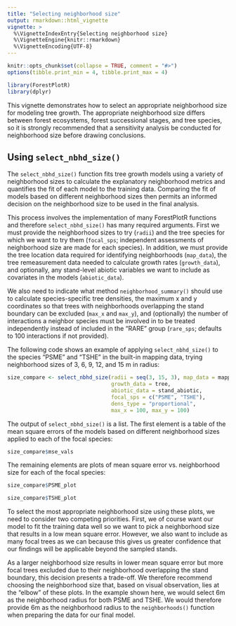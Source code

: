 ```yaml
---
title: "Selecting neighborhood size"
output: rmarkdown::html_vignette
vignette: >
  %\VignetteIndexEntry{Selecting neighborhood size}
  %\VignetteEngine{knitr::rmarkdown}
  %\VignetteEncoding{UTF-8}
---
```


```r
knitr::opts_chunk$set(collapse = TRUE, comment = "#>")
options(tibble.print_min = 4, tibble.print_max = 4)
```

```r
library(ForestPlotR)
library(dplyr)
```

This vignette demonstrates how to select an appropriate neighborhood size for
modeling tree growth. The appropriate neighborhood size differs between forest
ecosystems, forest successional stages, and tree species, so it is strongly
recommended that a sensitivity analysis be conducted for neighborhood size
before drawing conclusions.

## Using `select_nbhd_size()`

The `select_nbhd_size()` function fits tree growth models using a variety of
neighborhood sizes to calculate the explanatory neighborhood metrics and
quantifies the fit of each model to the training data. Comparing the fit of 
models based on different neighborhood sizes then permits an informed decision
on the neighborhood size to be used in the final analysis.

This process involves the implementation of many ForestPlotR functions and 
therefore `select_nbhd_size()` has many required arguments. First we must 
provide the neighborhood sizes to try (`radii`) and the tree species for which
we want to try them (`focal_sps`; independent assessments of neighborhood size
are made for each species). In addition, we must provide the tree location data
required for identifying neighborhoods (`map_data`), the tree remeasurement
data needed to calculate growth rates (`growth_data`), and optionally, any
stand-level abiotic variables we want to include as covariates in the models
(`abiotic_data`).

We also need to indicate what method `neighborhood_summary()` should use to
calculate species-specific tree densities, the maximum x and y coordinates so
that trees with neighborhoods overlapping the stand boundary can be excluded
(`max_x` and `max_y`), and (optionally) the number of interactions a neighbor
species must be involved in to be treated independently instead of included in
the "RARE" group (`rare_sps`; defaults to 100 interactions if not provided).

The following code shows an example of applying `select_nbhd_size()` to the
species "PSME" and "TSHE" in the built-in mapping data, trying neighborhood
sizes of 3, 6, 9, 12, and 15 m in radius:

```r
size_compare <- select_nbhd_size(radii = seq(3, 15, 3), map_data = mapping,
                                 growth_data = tree,
                                 abiotic_data = stand_abiotic,
                                 focal_sps = c("PSME", "TSHE"),
                                 dens_type = "proportional",
                                 max_x = 100, max_y = 100)
```

The output of `select_nbhd_size()` is a list. The first element is a table of
the mean square errors of the models based on different neighborhood sizes
applied to each of the focal species:

```r
size_compare$mse_vals
```

The remaining elements are plots of mean square error vs. neighborhood size
for each of the focal species:

```r
size_compare$PSME_plot
```

```r
size_compare$TSHE_plot
```

To select the most appropriate neighborhood size using these plots, we need to
consider two competing priorities. First, we of course want our model to fit
the training data well so we want to pick a neighborhood size that results in
a low mean square error. However, we also want to include as many focal
trees as we can because this gives us greater confidence that our findings will
be applicable beyond the sampled stands.

As a larger neighborhood size results in lower mean square error but more focal
trees excluded due to their neighborhood overlapping the stand boundary, this
decision presents a trade-off. We therefore recommend choosing the neighborhood
size that, based on visual observation, lies at the “elbow” of these plots. In
the example shown here, we would select 6m as the neighborhood radius for both
PSME and TSHE. We would therefore provide 6m as the neighborhood radius to the
`neighborhoods()` function when preparing the data for our final model.
